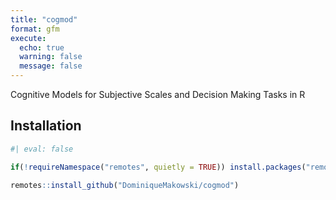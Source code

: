 ```yaml
---
title: "cogmod"
format: gfm
execute:
  echo: true
  warning: false
  message: false
---
```


Cognitive Models for Subjective Scales and Decision Making Tasks in R

## Installation

```r
#| eval: false

if(!requireNamespace("remotes", quietly = TRUE)) install.packages("remotes")

remotes::install_github("DominiqueMakowski/cogmod")
```
